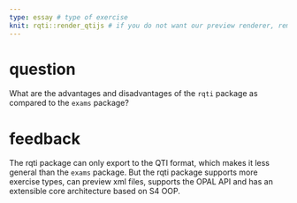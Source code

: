 ---
type: essay # type of exercise
knit: rqti::render_qtijs # if you do not want our preview renderer, remove this
---

# question

What are the advantages and disadvantages of the `rqti` package as compared to
the `exams` package?

# feedback

The rqti package can only export to the QTI format, which makes it less general
than the `exams` package. But the rqti package supports more exercise types, can
preview xml files, supports the OPAL API and has an extensible core architecture
based on S4 OOP.
